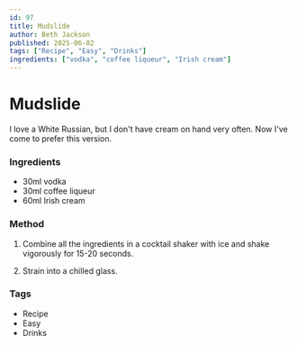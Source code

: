 ```yaml
---
id: 97
title: Mudslide
author: Beth Jackson
published: 2025-06-02
tags: ["Recipe", "Easy", "Drinks"]
ingredients: ["vodka", "coffee liqueur", "Irish cream"]
---
```


# Mudslide

<BlogTextWrapper>

I love a White Russian, but I don't have cream on hand very often. Now I've come to prefer this version.

</BlogTextWrapper>

<BlogTextWrapper>

### Ingredients

- 30ml vodka
- 30ml coffee liqueur
- 60ml Irish cream

### Method

1. Combine all the ingredients in a cocktail shaker with ice and shake vigorously for 15-20 seconds.

2. Strain into a chilled glass.

</BlogTextWrapper>

<BlogTextWrapper>

### Tags

- Recipe
- Easy
- Drinks

</BlogTextWrapper>
